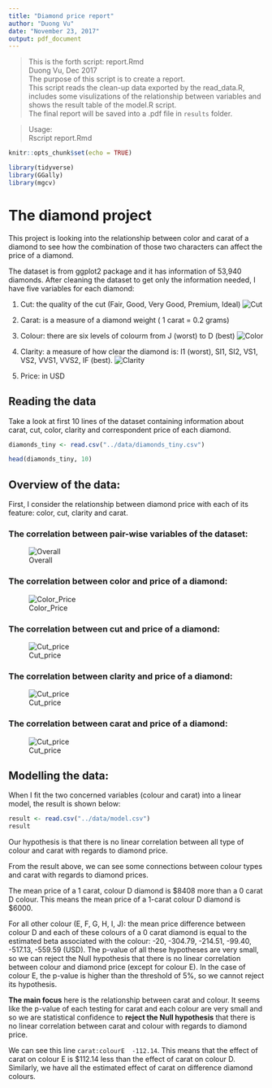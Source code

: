 ```yaml
---
title: "Diamond price report"
author: "Duong Vu"
date: "November 23, 2017"
output: pdf_document
---
```


> This is the forth script: report.Rmd        
Duong Vu, Dec 2017        
The purpose of this script is to create a report.  
This script reads the clean-up data exported by the read_data.R, includes some visulizations of the relationship between variables and shows the result table of the model.R script.          
The final report will be saved into a .pdf file in `results` folder. 

> Usage:             
 Rscript report.Rmd 

```r
knitr::opts_chunk$set(echo = TRUE)
```

```r
library(tidyverse)
library(GGally)
library(mgcv)
```


# The diamond project

This project is looking into the relationship between color and carat of a diamond to see how the combination of those two characters can affect the price of a diamond.

The dataset is from ggplot2 package and it has information of 53,940 diamonds. After cleaning the dataset to get only the information needed, I have five variables for each diamond:

1. Cut: the quality of the cut (Fair, Good, Very Good, Premium, Ideal)
![Cut](../doc/img/Cut.jpg)

2. Carat: is a measure of a diamond weight ( 1 carat = 0.2 grams)

3. Colour: there are six levels of colourm from J (worst) to D (best)
![Color](../doc/img/color-chart.jpg)

4. Clarity: a measure of how clear the diamond is: I1 (worst), SI1, SI2, VS1, VS2, VVS1, VVS2, IF (best).
![Clarity](../doc/img/Clarity.jpg)

5. Price: in USD


## Reading the data

Take a look at first 10 lines of the dataset containing information about carat, cut, color, clarity and correspondent price of each diamond.

```r
diamonds_tiny <- read.csv("../data/diamonds_tiny.csv")

head(diamonds_tiny, 10)
```

## Overview of the data:

First, I consider the relationship between diamond price with each of its feature: color, cut, clarity and carat.

### The correlation between pair-wise variables of the dataset:

![Overall](../results/figure/corr.png)

### The correlation between color and price of a diamond:
![Color_Price](../results/figure/color_price.png)

### The correlation between cut and price of a diamond:
![Cut_price](../results/figure/cut_price.png)

### The correlation between clarity and price of a diamond:
![Cut_price](../results/figure/clarity_price.png)


### The correlation between carat and price of a diamond:
![Cut_price](../results/figure/carat_price.png)

## Modelling the data:

When I fit the two concerned variables (colour and carat) into a linear model, the result is shown below:

```r
result <- read.csv("../data/model.csv")
result
```

Our hypothesis is that there is no linear correlation between all type of colour and carat with regards to diamond price.

From the result above, we can see some connections between colour types and carat with regards to diamond prices. 

The mean price of a 1 carat, colour D diamond is \$8408 more than a 0 carat D colour. This means the mean price of a 1-carat colour D diamond is \$6000.

For all other colour (E, F, G, H, I, J): the mean price difference between colour D and each of these colours of a 0 carat diamond is equal to the estimated beta associated with the colour: -20, -304.79, -214.51, -99.40, -517.13, -559.59 (USD). The p-value of all these hypotheses are very small, so we can reject the Null hypothesis that there is no linear correlation between colour and diamond price (except for colour E). In the case of colour E, the p-value is higher than the threshold of 5%, so we cannot reject its hypothesis.

**The main focus** here is the relationship between carat and colour. It seems like the p-value of each testing for carat and each colour are very small and so we are statistical confidence to **reject the Null hypothesis** that there is no linear correlation between carat and colour with regards to diamond price. 

We can see this line `carat:colourE  -112.14`. This means that the effect of carat on colour E is \$112.14 less than the effect of carat on colour D. Similarly, we have all the estimated effect of carat on difference diamond colours.


